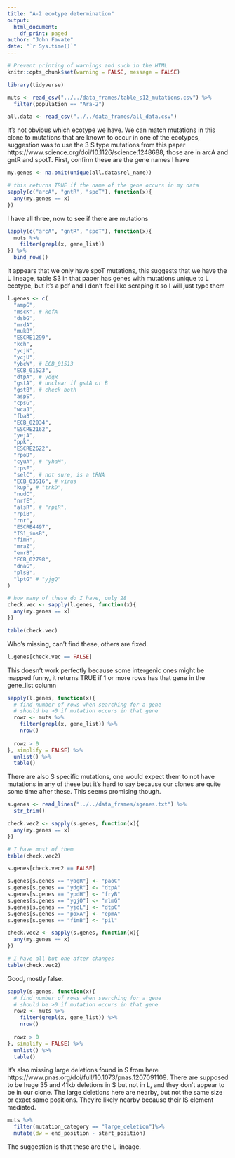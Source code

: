```yaml
---
title: "A-2 ecotype determination"
output: 
  html_document:
    df_print: paged
author: "John Favate"
date: "`r Sys.time()`"
---
```


```r
# Prevent printing of warnings and such in the HTML
knitr::opts_chunk$set(warning = FALSE, message = FALSE)

library(tidyverse)

muts <- read_csv("../../data_frames/table_s12_mutations.csv") %>% 
  filter(population == "Ara-2")

all.data <- read_csv("../../data_frames/all_data.csv")
```

It's not obvious which ecotype we have. We can match mutations in this clone to mutations that are known to occur in one of the ecotypes, suggestion was to use the 3 S type mutations from this paper https://www.science.org/doi/10.1126/science.1248688, those are in arcA and gntR and spotT. First, confirm these are the gene names I have
```r
my.genes <- na.omit(unique(all.data$rel_name))

# this returns TRUE if the name of the gene occurs in my data
sapply(c("arcA", "gntR", "spoT"), function(x){
  any(my.genes == x)
})
```

I have all three, now to see if there are mutations
```r
lapply(c("arcA", "gntR", "spoT"), function(x){
  muts %>% 
    filter(grepl(x, gene_list))
}) %>% 
  bind_rows()
```

It appears that we only have spoT mutations, this suggests that we have the L lineage, table S3 in that paper has genes with mutations unique to L ecotype, but it's a pdf and I don't feel like scraping it so I will just type them
```r
l.genes <- c(
  "ampG",
  "mscK", # kefA
  "dsbG",
  "mrdA",
  "mukB",
  "ESCRE1299",
  "kch",
  "ycjN",
  "ycjU",
  "ybcW", # ECB_01513
  "ECB_01523",
  "dtpA", # ydgR
  "gstA", # unclear if gstA or B
  "gstB", # check both
  "aspS",
  "cpsG",
  "wcaJ",
  "fbaB",
  "ECB_02034",
  "ESCRE2162",
  "yejA",
  "ppk",
  "ESCRE2622",
  "rpoD",
  "cyuA", # "yhaM",
  "rpsE",
  "selC", # not sure, is a tRNA
  "ECB_03516", # virus
  "kup", # "trkD",
  "nudC",
  "nrfE",
  "alsR", # "rpiR",
  "rpiB",
  "rnr",
  "ESCRE4497",
  "IS1_insB",
  "fimH",
  "mraZ",
  "emrB",
  "ECB_02798",
  "dnaG",
  "plsB",
  "lptG" # "yjgQ"
)

# how many of these do I have, only 28
check.vec <- sapply(l.genes, function(x){
  any(my.genes == x)
})

table(check.vec)
```

Who's missing, can't find these, others are fixed.
```r
l.genes[check.vec == FALSE]
```

This doesn't work perfectly because some intergenic ones might be mapped funny, it returns TRUE if 1 or more rows has that gene in the gene_list column
```r
sapply(l.genes, function(x){
  # find number of rows when searching for a gene
  # should be >0 if mutation occurs in that gene
  rowz <- muts %>% 
    filter(grepl(x, gene_list)) %>% 
    nrow()
  
  rowz > 0
}, simplify = FALSE) %>% 
  unlist() %>% 
  table()
```

There are also S specific mutations, one would expect them to not have mutations in any of these but it's hard to say because our clones are quite some time after these. This seems promising though. 
```r
s.genes <- read_lines("../../data_frames/sgenes.txt") %>% 
  str_trim()

check.vec2 <- sapply(s.genes, function(x){
  any(my.genes == x)
})

# I have most of them
table(check.vec2)

s.genes[check.vec2 == FALSE]

s.genes[s.genes == "yagR"] <- "paoC"
s.genes[s.genes == "ydgR"] <- "dtpA"
s.genes[s.genes == "ypdH"] <- "fryB"
s.genes[s.genes == "ygjO"] <- "rlmG"
s.genes[s.genes == "yjdL"] <- "dtpC"
s.genes[s.genes == "poxA"] <- "epmA"
s.genes[s.genes == "fimB"] <- "pil"

check.vec2 <- sapply(s.genes, function(x){
  any(my.genes == x)
})

# I have all but one after changes
table(check.vec2)
```

Good, mostly false.
```r
sapply(s.genes, function(x){
  # find number of rows when searching for a gene
  # should be >0 if mutation occurs in that gene
  rowz <- muts %>% 
    filter(grepl(x, gene_list)) %>% 
    nrow()
  
  rowz > 0
}, simplify = FALSE) %>% 
  unlist() %>% 
  table()
```

It's also missing large deletions found in S from here https://www.pnas.org/doi/full/10.1073/pnas.1207091109. There are supposed to be huge 35 and 41kb deletions in S but not in L, and they don't appear to be in our clone. The large deletions here are nearby, but not the same size or exact same positions. They're likely nearby because their IS element mediated. 
```r
muts %>% 
  filter(mutation_category == "large_deletion")%>% 
  mutate(dw = end_position - start_position)
```


The suggestion is that these are the L lineage.